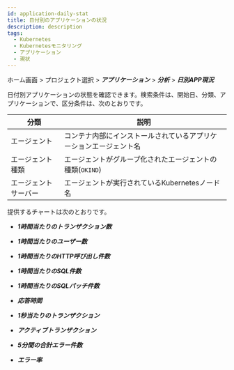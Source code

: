 ```yaml
---
id: application-daily-stat
title: 日付別のアプリケーションの状況
description: description
tags:
  - Kubernetes
  - Kubernetesモニタリング
  - アプリケーション
  - 現状
---
```


ホーム画面 > プロジェクト選択 > **_アプリケーション_** > **_分析_** > **_日別APP現況_**

<ImgLang img='whatap_kubernetes_application_daily_app_stat_1.png' desc='日付別のアプリケーション' />

日付別アプリケーションの状態を確認できます。検索条件は、開始日、分類、アプリケーションで、区分条件は、次のとおりです。

| 分類          | 説明                                              |
| ----------- | ----------------------------------------------- |
| エージェント      | コンテナ内部にインストールされているアプリケーションエージェント名               |
| エージェント種類    | エージェントがグループ化されたエージェントの種類(`OKIND`)               |
| エージェントサーバー  | エージェントが実行されているKubernetesノード名                    |

提供するチャートは次のとおりです。

- **_1時間当たりのトランザクション数_**

- **_1時間当たりのユーザー数_**

- **_1時間当たりのHTTP呼び出し件数_**

- **_1時間当たりのSQL件数_**

- **_1時間当たりのSQLパッチ件数_**

- **_応答時間_**

- **_1秒当たりのトランザクション_**

- **_アクティブトランザクション_**

- **_5分間の合計エラー件数_**

- **_エラー率_**

